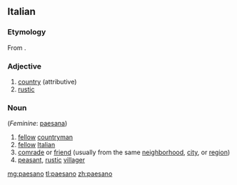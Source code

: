 ==Italian==

===Etymology===
From {{term|paese|lang=it}}.

===Adjective===
{{it-adj|paesan}}

# [[country]] (attributive)
# [[rustic]]

===Noun===
{{it-noun|paesan|m|o|i}} (''Feminine'': [[paesana]])

# [[fellow]] [[countryman]]
# [[fellow]] [[Italian]]
# [[comrade]] or [[friend]] (usually from the same [[neighborhood]], [[city]], or [[region]])
# [[peasant]], [[rustic]] [[villager]]

[[mg:paesano]]
[[tl:paesano]]
[[zh:paesano]]